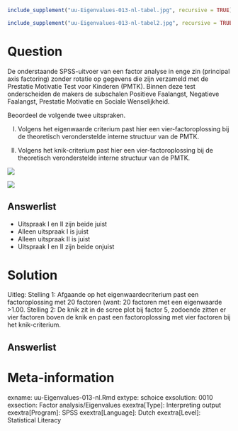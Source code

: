 ```r
include_supplement("uu-Eigenvalues-013-nl-tabel.jpg", recursive = TRUE)
```

```r
include_supplement("uu-Eigenvalues-013-nl-tabel2.jpg", recursive = TRUE)
```

Question
========
De onderstaande SPSS-uitvoer van een factor analyse in enge zin (principal axis factoring) zonder rotatie op gegevens die zijn verzameld met de Prestatie Motivatie Test voor Kinderen (PMTK). Binnen deze test onderscheiden de makers de subschalen Positieve Faalangst, Negatieve Faalangst, Prestatie Motivatie en Sociale Wenselijkheid. 

Beoordeel de volgende twee uitspraken.

I.	Volgens het eigenwaarde criterium past hier een vier-factoroplossing bij de theoretisch veronderstelde interne structuur van de PMTK.

II.	Volgens het knik-criterium past hier een vier-factoroplossing bij de theoretisch veronderstelde interne structuur van de PMTK.


![](uu-Eigenvalues-013-nl-tabel.jpg)
  
![](uu-Eigenvalues-013-nl-tabel2.jpg)
  
    
Answerlist
----------
* Uitspraak I en II zijn beide juist
* Alleen uitspraak I is juist
* Alleen uitspraak II is juist
* Uitspraak I en II zijn beide onjuist

Solution
========
  
Uitleg: Stelling 1: Afgaande op het eigenwaardecriterium past een factoroplossing met 20 factoren (want: 20 factoren met een eigenwaarde >1.00.
Stelling 2: De knik zit in de scree plot bij factor 5, zodoende zitten er vier factoren boven de knik en past een factoroplossing met vier factoren bij het knik-criterium.


Answerlist
----------



Meta-information
================
exname: uu-Eigenvalues-013-nl.Rmd
extype: schoice
exsolution: 0010
exsection: Factor analysis/Eigenvalues
exextra[Type]: Interpreting output
exextra[Program]: SPSS
exextra[Language]: Dutch
exextra[Level]: Statistical Literacy
